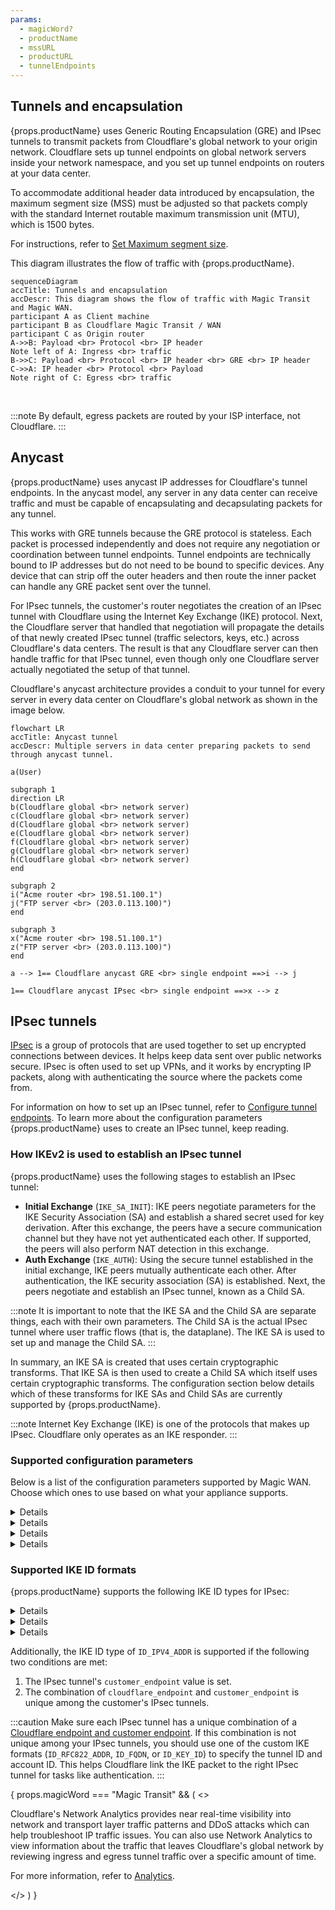 ```yaml
---
params:
  - magicWord?
  - productName
  - mssURL
  - productURL
  - tunnelEndpoints
---
```



## Tunnels and encapsulation

{props.productName} uses <GlossaryTooltip term="GRE tunnel" link="https://www.cloudflare.com/learning/network-layer/what-is-gre-tunneling/">Generic Routing Encapsulation (GRE)</GlossaryTooltip> and <GlossaryTooltip term="IPsec tunnel" link="https://www.cloudflare.com/learning/network-layer/what-is-ipsec/">IPsec tunnels</GlossaryTooltip> to transmit packets from Cloudflare's global network to your origin network. Cloudflare sets up tunnel endpoints on global network servers inside your network namespace, and you set up tunnel endpoints on routers at your data center.

To accommodate additional header data introduced by encapsulation, the <GlossaryTooltip term="maximum segment size (MSS)">maximum segment size (MSS)</GlossaryTooltip> must be adjusted so that packets comply with the standard Internet routable maximum transmission unit (MTU), which is 1500 bytes.

For instructions, refer to <a href={props.mssURL}>Set Maximum segment size</a>.

This diagram illustrates the flow of traffic with {props.productName}.

```mermaid
sequenceDiagram
accTitle: Tunnels and encapsulation
accDescr: This diagram shows the flow of traffic with Magic Transit and Magic WAN.
participant A as Client machine
participant B as Cloudflare Magic Transit / WAN
participant C as Origin router
A->>B: Payload <br> Protocol <br> IP header
Note left of A: Ingress <br> traffic
B->>C: Payload <br> Protocol <br> IP header <br> GRE <br> IP header
C->>A: IP header <br> Protocol <br> Payload
Note right of C: Egress <br> traffic
```

<br />

:::note
By default, egress packets are routed by your ISP interface, not Cloudflare.
:::

## Anycast

{props.productName} uses <GlossaryTooltip term="anycast" link="https://www.cloudflare.com/learning/cdn/glossary/anycast-network/">anycast</GlossaryTooltip> IP addresses for Cloudflare's tunnel endpoints. In the anycast model, any server in any data center can receive traffic and must be capable of encapsulating and decapsulating packets for any tunnel.

This works with <GlossaryTooltip term="GRE tunnel">GRE</GlossaryTooltip> tunnels because the GRE protocol is stateless. Each packet is processed independently and does not require any negotiation or coordination between tunnel endpoints. Tunnel endpoints are technically bound to IP addresses but do not need to be bound to specific devices. Any device that can strip off the outer headers and then route the inner packet can handle any GRE packet sent over the tunnel.

For <GlossaryTooltip term="IPsec tunnel">IPsec</GlossaryTooltip> tunnels, the customer's router negotiates the creation of an IPsec tunnel with Cloudflare using the <GlossaryTooltip term="Internet key exchange (IKE)">Internet Key Exchange (IKE)</GlossaryTooltip> protocol. Next, the Cloudflare server that handled that negotiation will propagate the details of that newly created IPsec tunnel (traffic selectors, keys, etc.) across Cloudflare's data centers. The result is that any Cloudflare server can then handle traffic for that IPsec tunnel, even though only one Cloudflare server actually negotiated the setup of that tunnel.

Cloudflare's anycast architecture provides a conduit to your tunnel for every server in every data center on Cloudflare's global network as shown in the image below.

```mermaid
flowchart LR
accTitle: Anycast tunnel
accDescr: Multiple servers in data center preparing packets to send through anycast tunnel.

a(User)

subgraph 1
direction LR
b(Cloudflare global <br> network server)
c(Cloudflare global <br> network server)
d(Cloudflare global <br> network server)
e(Cloudflare global <br> network server)
f(Cloudflare global <br> network server)
g(Cloudflare global <br> network server)
h(Cloudflare global <br> network server)
end

subgraph 2
i("Acme router <br> 198.51.100.1")
j("FTP server <br> (203.0.113.100)")
end

subgraph 3
x("Acme router <br> 198.51.100.1")
z("FTP server <br> (203.0.113.100)")
end

a --> 1== Cloudflare anycast GRE <br> single endpoint ==>i --> j

1== Cloudflare anycast IPsec <br> single endpoint ==>x --> z
```

## IPsec tunnels

[IPsec](https://www.cloudflare.com/learning/network-layer/what-is-ipsec/) is a group of protocols that are used together to set up encrypted connections between devices. It helps keep data sent over public networks secure. IPsec is often used to set up VPNs, and it works by encrypting IP packets, along with authenticating the source where the packets come from.

For information on how to set up an IPsec tunnel, refer to <a href={props.tunnelEndpoints}>Configure tunnel endpoints</a>. To learn more about the configuration parameters {props.productName} uses to create an IPsec tunnel, keep reading.

### How IKEv2 is used to establish an IPsec tunnel

{props.productName} uses the following stages to establish an IPsec tunnel:

- **Initial Exchange** (`IKE_SA_INIT`): IKE peers negotiate parameters for the IKE Security Association (SA) and establish a shared secret used for key derivation. After this exchange, the peers have a secure communication channel but they have not yet authenticated each other. If supported, the peers will also perform NAT detection in this exchange.
- **Auth Exchange** (`IKE_AUTH`): Using the secure tunnel established in the initial exchange, IKE peers mutually authenticate each other. After authentication, the IKE security association (SA) is established. Next, the peers negotiate and establish an IPsec tunnel, known as a Child SA.

:::note
It is important to note that the IKE SA and the Child SA are separate things, each with their own parameters. The Child SA is the actual IPsec tunnel where user traffic flows (that is, the dataplane). The IKE SA is used to set up and manage the Child SA.
:::

In summary, an IKE SA is created that uses certain cryptographic transforms. That IKE SA is then used to create a Child SA which itself uses certain cryptographic transforms. The configuration section below details which of these transforms for IKE SAs and Child SAs are currently supported by {props.productName}.

:::note
Internet Key Exchange (IKE) is one of the protocols that makes up IPsec. Cloudflare only operates as an IKE responder.
:::

### Supported configuration parameters

Below is a list of the configuration parameters supported by Magic WAN. Choose which ones to use based on what your appliance supports.

<Details header="IKE SA (also known as Phase 1)">

IKE SA is sometimes referred to as Phase 1 as per IKEv1 language.

- **Encryption**
  - AES-GCM-16 with 128-bit or 256-bit key length
  - AES-CBC with 256-bit key length

- **Integrity** (sometimes referred to as Authentication)
  - SHA2-256

- **Diffie-Hellman group**:
  Below is a list of all Diffie-Hellman (DH) groups supported by Cloudflare.

  - DH group 20 (384-bit random ECP group)
  - DH group 14 (2048-bit MODP group)
  - DH group 5 (1536-bit MODP group)

	:::caution
	Cloudflare recommends that you use only one DH group when configuring your device, specifically **DH group 20**.
	:::

- **Pseudorandom function (PRF)**

	Not to be confused with Perfect Forward Secrecy (PFS). PRF is often not a configurable setting.
  - SHA2-256
  - SHA2-384
  - SHA2-512

</Details>

<Details header="Child SA (also known as Phase 2 or IPsec SA)">

The Child SA. Sometimes referred to as Phase 2 as per IKEv1 language.

- **Encryption**:

  - AES-GCM-16 with 128-bit or 256-bit key length
  - AES-CBC with 128-bit or 256-bit key length

- **Integrity** (sometimes referred to as Authentication.)

  - SHA2-256
  - SHA-1

  :::note
  When using AES-GCM-16, an integrity algorithm is not required because AES GCM includes integrity checking (since it is an AEAD algorithm). Even when using an AEAD algorithm, however, some routers still require an integrity algorithm to be selected.
  :::

- **Perfect Forward Secrecy (PFS) group**

	Sometimes referred to as Phase 2 Diffie-Hellman Group. Not to be confused with PRF. Below is a list of all Diffie-Hellman (DH) groups supported by Cloudflare.

  - DH group 20 (384-bit random ECP group)
  - DH group 14 (2048-bit MODP group)
  - DH group 5 (1536-bit MODP group)

	:::caution
	Cloudflare recommends that you use only one DH group when configuring your device, specifically **DH group 20**.
	:::

</Details>

<Details header="Required configuration parameters">

- The IKE version must be IKEv2.
- The IKE authentication method must be Pre-Shared Key (PSK).
- If your router is behind NAT and requires NAT traversal (NAT-T), then your router must initiate IKE communication on port `4500`. Most devices support configuring NAT-T to begin on port `4500` (exceptions include at least some versions of the Cisco ASA). NAT-T is not supported for IKE sessions which begin on port `500` and then switch to port `4500`.
- (Uncommon) Extended Sequence Numbers (ESN) must be disabled.
- If your tunnels need replay protection, enable Dead Peer Detection (DPD) in your router and select the option that restarts your IKE session when a DPD timeout occurs. This "restart" option ensures that the connection can recover in the event that a Cloudflare server goes offline. If your router does not expose this setting, check the router documentation for its dead peer detection behavior.

</Details>

<Details header="Optional configuration parameters">

- Disable <a href={props.productURL}>anti-replay protection</a>.
- **`NULL` encryption for IPsec:** This option should not be used unless necessary as it reduces security because IPsec traffic is not encrypted. You must explicitly opt in to use this option.

</Details>

### Supported IKE ID formats

{props.productName} supports the following IKE ID types for IPsec:

<Details header="RFC name `ID_RFC822_ADDR`">
- **Format**: `ipsec@<TUNNEL_ID>.<ACCOUNT_ID>.ipsec.cloudflare.com`
- **Example**: `ipsec@f5407d8db1a542b196c59f6d04ba8bd1.123456789.ipsec.cloudflare.com`
</Details>

<Details header="RFC name `ID_FQDN`">
- **Format**: `<TUNNEL_ID>.<ACCOUNT_ID>.ipsec.cloudflare.com`
- **Example**: `f5407d8db1a542b196c59f6d04ba8bd1.123456789.ipsec.cloudflare.com`
</Details>

<Details header="RFC name `ID_KEY_ID`">
- **Format**: `<ACCOUNT_ID>_<TUNNEL_ID>`
- **Example**: `123456789_f5407d8db1a542b196c59f6d04ba8bd1`
</Details>

Additionally, the IKE ID type of `ID_IPV4_ADDR` is supported if the following two conditions are met:

1. The IPsec tunnel's `customer_endpoint` value is set.
2. The combination of `cloudflare_endpoint` and `customer_endpoint` is unique among the customer's IPsec tunnels.

:::caution
Make sure each IPsec tunnel has a unique combination of a <a href={props.tunnelEndpoints}>Cloudflare endpoint and customer endpoint</a>. If this combination is not unique among your IPsec tunnels, you should use one of the custom IKE formats (`ID_RFC822_ADDR`, `ID_FQDN`, or `ID_KEY_ID`) to specify the tunnel ID and account ID. This helps Cloudflare link the IKE packet to the right IPsec tunnel for tasks like authentication.
:::

{ props.magicWord === "Magic Transit" && (
  <>
	<AnchorHeading title="Network Analytics" depth={2} />
	<p>Cloudflare's Network Analytics provides near real-time visibility into network and transport layer traffic patterns and DDoS attacks which can help troubleshoot IP traffic issues. You can also use Network Analytics to view information about the traffic that leaves Cloudflare's global network by reviewing ingress and egress tunnel traffic over a specific amount of time.</p>
	<p>For more information, refer to <a href="/magic-transit/analytics/">Analytics</a>.</p>
  </>
  )
}